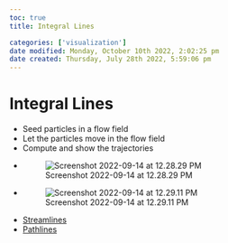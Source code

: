 ```yaml
---
toc: true
title: Integral Lines

categories: ['visualization']
date modified: Monday, October 10th 2022, 2:02:25 pm
date created: Thursday, July 28th 2022, 5:59:06 pm
---
```


# Integral Lines
- Seed particles in a flow field  
- Let the particles move in the flow field
- Compute and show the trajectories
- ![Screenshot 2022-09-14 at 12.28.29 PM](images/Screenshot%202022-09-14%20at%2012.28.29%20PM.png)
- ![Screenshot 2022-09-14 at 12.29.11 PM](images/Screenshot%202022-09-14%20at%2012.29.11%20PM.png)
- [Streamlines](Streamlines.qmd)
- [Pathlines](Pathlines.qmd)



